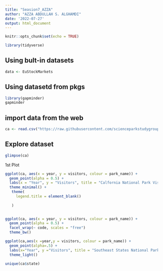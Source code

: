 ```yaml
---
title: "Seasion7_AZZA"
author: "AZZA ABDULLAH S. ALGHAMDI"
date: '2022-07-27'
output: html_document
---
```


```r
knitr::opts_chunk$set(echo = TRUE)
```


```r

library(tidyverse)

```

## Using bult-in datasets

```r

data <- EuStockMarkets

```

## Using datasetd from pkgs

```r

library(gapminder)
gapminder

```

## import data from the web

```r

ca <- read.csv("https://raw.githubusercontent.com/scienceparkstudygroup/r-lesson-based-on-ohi-data-training/gh-pages/data/ca.csv")

```

## Explore dataset

```r

glimpse(ca)

```

1st Plot

```r

ggplot(ca, aes(x = year, y = visitors, colour = park_name)) +
  geom_point(alpha = 0.5) +
  labs(x = "Year", y = "Visitors", title = "Calfornia National Park Visitation") +
  theme_minimal() +
   theme(
     legend.title = element_blank()
       
   )
 
```

```r

ggplot(ca, aes(x = year, y = visitors, colour = park_name)) +
  geom_point(alpha = 0.5) +
  facet_wrap(~ code, scales = "free")
  theme_bw()

```

```r

ggplot(ca,aes(x =year,y = visitors, colour = park_name)) +
  geom_point(alpha=.5) +
  labs(x="Year", y ="Visitors", title = "Southeast States National Park Visitation")
  theme_light()

```

```r

unique(ca$state)

```

